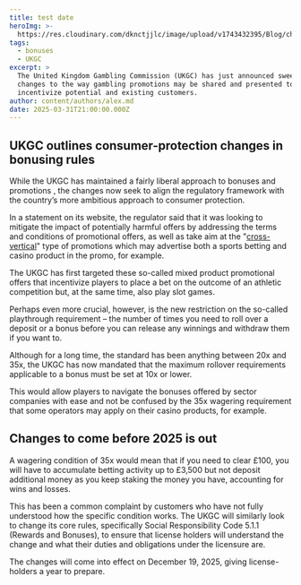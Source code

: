 ```yaml
---
title: test date
heroImg: >-
  https://res.cloudinary.com/dknctjjlc/image/upload/v1743432395/Blog/chris-lawton-QPOaQ2Kp80c-unsplash_fvokov.webp
tags:
  - bonuses
  - UKGC
excerpt: >
  The United Kingdom Gambling Commission (UKGC) has just announced sweeping
  changes to the way gambling promotions may be shared and presented to
  incentivize potential and existing customers.
author: content/authors/alex.md
date: 2025-03-31T21:00:00.000Z
---
```


## UKGC outlines consumer-protection changes in bonusing rules

While the UKGC has maintained a fairly liberal approach to bonuses and promotions , the changes now seek to align the regulatory framework with the country’s more ambitious approach to consumer protection.

In a statement on its website, the regulator said that it was looking to mitigate the impact of potentially harmful offers by addressing the terms and conditions of promotional offers, as well as take aim at the "[cross-vertical](https://www.gamblingcommission.gov.uk/news/article/gambling-promotions-to-be-safer-and-simpler)" type of promotions which may advertise both a sports betting and casino product in the promo, for example.

The UKGC has first targeted these so-called mixed product promotional offers that incentivize players to place a bet on the outcome of an athletic competition but, at the same time, also play slot games.

Perhaps even more crucial, however, is the new restriction on the so-called playthrough requirement – the number of times you need to roll over a deposit or a bonus before you can release any winnings and withdraw them if you want to.

Although for a long time, the standard has been anything between 20x and 35x, the UKGC has now mandated that the maximum rollover requirements applicable to a bonus must be set at 10x or lower.

This would allow players to navigate the bonuses offered by sector companies with ease and not be confused by the 35x wagering requirement that some operators may apply on their casino products, for example.

## Changes to come before 2025 is out

A wagering condition of 35x would mean that if you need to clear £100, you will have to accumulate betting activity up to £3,500 but not deposit additional money as you keep staking the money you have, accounting for wins and losses.

This has been a common complaint by customers who have not fully understood how the specific condition works. The UKGC will similarly look to change its core rules, specifically Social Responsibility Code 5.1.1 (Rewards and Bonuses), to ensure that license holders will understand the change and what their duties and obligations under the licensure are.

The changes will come into effect on December 19, 2025, giving license-holders a year to prepare.
